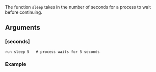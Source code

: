 The function `sleep` takes in the number of seconds for a process to wait before continuing.

## Arguments

### [seconds]

```
run sleep 5   # process waits for 5 seconds
```

### Example
